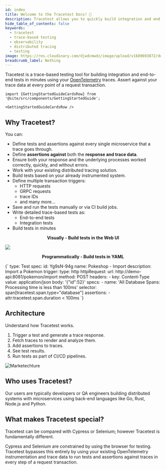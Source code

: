 ```yaml
---
id: index
title: Welcome to the Tracetest Docs! 👋
description: Tracetest allows you to quickly build integration and end-to-end tests, powered by your OpenTelemetry traces.
hide_table_of_contents: false
keywords:
  - tracetest
  - trace-based testing
  - observability
  - distributed tracing
  - testing
image: https://res.cloudinary.com/djwdcmwdz/image/upload/v1689693872/docs/Blog_Thumbnail_28_ugy2yy.png
breadcrumb_label: Nothing
---
```



Tracetest is a trace-based testing tool for building integration and end-to-end tests in minutes using your [OpenTelemetry](https://opentelemetry.io/docs/getting-started/) traces. Assert against your trace data at every point of a request transaction.

```mdx-code-block
import {GettingStartedGuideCardsRow} from '@site/src/components/GettingStartedGuide';

<GettingStartedGuideCardsRow />
```

## Why Tracetest?

You can:

- Define tests and assertions against every single microservice that a trace goes through.
- Define **assertions against** both the **response and trace data**.
- Ensure both your response and the underlying processes worked correctly, quickly, and without errors.
- Work with your existing distributed tracing solution.
- Build tests based on your already instrumented system.
- Define multiple transaction triggers:
  - HTTP requests
  - GRPC requests
  - trace IDs
  - and many more...
- Save and run the tests manually or via CI build jobs.
- Write detailed trace-based tests as:
  - End-to-end tests
  - Integration tests
- Build tests in minutes

<div className="row">
  <div className="col col--12 margin-bottom--lg">
    <div>
      <div className="card__body">
        <p align="center">
          <b>Visually - Build tests in the Web UI</b>
        </p>
      </div>
      <div className="card__footer">
        <img src="https://res.cloudinary.com/djwdcmwdz/image/upload/v1688476657/docs/screely-1688476653521_omxe4r.png" />
      </div>
    </div>
  </div>
  <div className="col col--12 margin-bottom--lg">
    <div>
      <div className="card__body">
        <p align="center">
          <b>Programmatically - Build tests in YAML</b>
        </p>
      </div>
      <div className="card__footer">
        <CodeBlock
          language="yaml"
        >
        {`
    type: Test
    spec:
      id: Yg9sN-94g
      name: Pokeshop - Import
      description: Import a Pokemon
      trigger:
        type: http
        httpRequest:
          url: http://demo-api:8081/pokemon/import
          method: POST
          headers:
          - key: Content-Type
            value: application/json
          body: '{"id":52}'
      specs:
      - name: 'All Database Spans: Processing time is less than 100ms'
        selector: span[tracetest.span.type="database"]
        assertions:
        - attr:tracetest.span.duration < 100ms
        `}
        </CodeBlock> 
      </div>
    </div>
  </div>
</div>

## Architecture

Understand how Tracetest works.

1. Trigger a test and generate a trace response.
2. Fetch traces to render and analyze them.
3. Add assertions to traces.
4. See test results.
5. Run tests as part of CI/CD pipelines.

![Marketechture](https://res.cloudinary.com/djwdcmwdz/image/upload/v1686654113/docs/tracetest-marketechture-jun12-v3_ffj2e2.png)

## Who uses Tracetest?

Our users are typically developers or QA engineers building distributed systems with microservices using back-end languages like Go, Rust, Node.js and Python.

## What makes Tracetest special?

Tracetest can be compared with Cypress or Selenium; however Tracetest is fundamentally different.

Cypress and Selenium are constrained by using the browser for testing. Tracetest bypasses this entirely by using your existing OpenTelemetry instrumentation and trace data to run tests and assertions against traces in every step of a request transaction.
